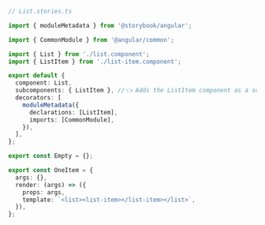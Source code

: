 ```ts
// List.stories.ts

import { moduleMetadata } from '@storybook/angular';

import { CommonModule } from '@angular/common';

import { List } from './list.component';
import { ListItem } from './list-item.component';

export default {
  component: List,
  subcomponents: { ListItem }, //👈 Adds the ListItem component as a subcomponent
  decorators: [
    moduleMetadata({
      declarations: [ListItem],
      imports: [CommonModule],
    }),
  ],
};

export const Empty = {};

export const OneItem = {
  args: {},
  render: (args) => ({
    props: args,
    template: `<list><list-item></list-item></list>`,
  }),
};
```
